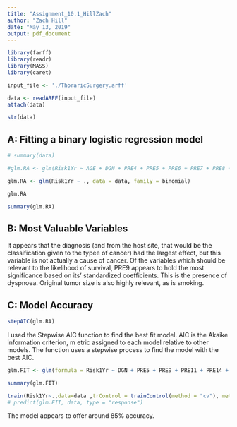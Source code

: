 ```yaml
---
title: "Assignment_10.1_HillZach"
author: "Zach Hill"
date: "May 13, 2019"
output: pdf_document
---
```

```r
library(farff)
library(readr)
library(MASS)
library(caret)

input_file <- './ThoraricSurgery.arff'

data <- readARFF(input_file)
attach(data)

str(data)
```

## A: Fitting a binary logistic regression model

```r
# summary(data)

#glm.RA <- glm(Risk1Yr ~ AGE + DGN + PRE4 + PRE5 + PRE6 + PRE7 + PRE8 + PRE9 + PRE10 + PRE11 + PRE14 + PRE17 + PRE19 + PRE25 + PRE30 + PRE32 , family = binomial)

glm.RA <- glm(Risk1Yr ~ ., data = data, family = binomial)

glm.RA

summary(glm.RA)
```

## B: Most Valuable Variables

It appears that the diagnosis (and from the host site, that would be the classification given to the typee of cancer) had the largest effect, but this variable is not actually a cause of cancer. Of the variables which should be relevant to the likelihood of survival, PRE9 appears to hold the most significance based on its' standardized coefficients. This is the presence of dyspnoea. Original tumor size is also highly relevant, as is smoking.

## C: Model Accuracy
```r
stepAIC(glm.RA)
```

I used the Stepwise AIC function to find the best fit model. AIC is the Akaike information criterion, m etric assigned to each model relative to other models. The function uses a stepwise process to find the model with the best AIC. 

```r
glm.FIT <- glm(formula = Risk1Yr ~ DGN + PRE5 + PRE9 + PRE11 + PRE14 + PRE17 + PRE30, family = binomial, data = data)

summary(glm.FIT)

train(Risk1Yr~.,data=data ,trControl = trainControl(method = "cv"), method = "svmRadial")
# predict(glm.FIT, data, type = "response")

```

The model appears to offer around 85% accuracy.

